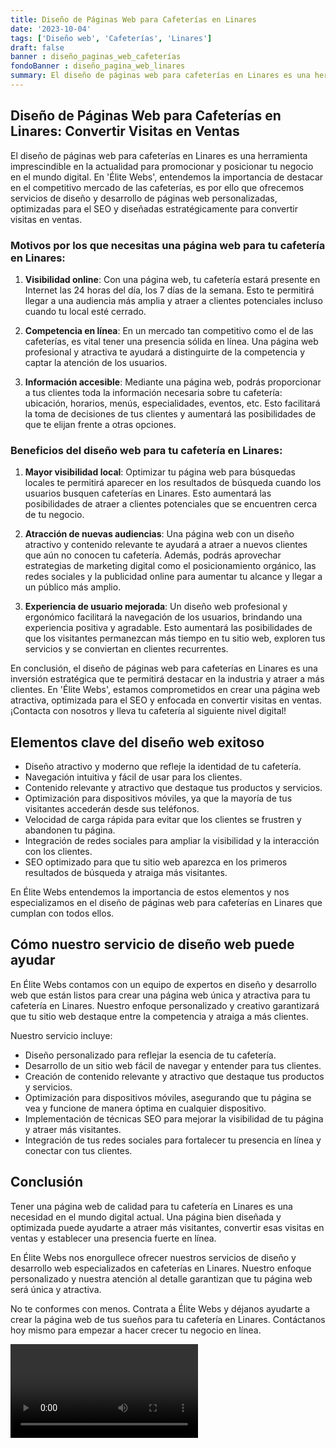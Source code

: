 ```yaml
---
title: Diseño de Páginas Web para Cafeterías en Linares
date: '2023-10-04'
tags: ['Diseño web', 'Cafeterías', 'Linares']
draft: false
banner : diseño_paginas_web_cafeterías
fondoBanner : diseño_pagina_web_linares
summary: El diseño de páginas web para cafeterías en Linares es una herramienta imprescindible en la actualidad para promocionar y posicionar tu negocio en el mundo digital. En 'Élite Webs', entendemos la importancia de destacar en el competitivo mercado de las cafeterías, es por ello que ofrecemos servicios de diseño y desarrollo de páginas web personalizadas, optimizadas para el SEO y diseñadas estratégicamente para convertir visitas en ventas.
---
```


## Diseño de Páginas Web para Cafeterías en Linares: Convertir Visitas en Ventas

El diseño de páginas web para cafeterías en Linares es una herramienta imprescindible en la actualidad para promocionar y posicionar tu negocio en el mundo digital. En 'Élite Webs', entendemos la importancia de destacar en el competitivo mercado de las cafeterías, es por ello que ofrecemos servicios de diseño y desarrollo de páginas web personalizadas, optimizadas para el SEO y diseñadas estratégicamente para convertir visitas en ventas.

### Motivos por los que necesitas una página web para tu cafetería en Linares:

1. **Visibilidad online**: Con una página web, tu cafetería estará presente en Internet las 24 horas del día, los 7 días de la semana. Esto te permitirá llegar a una audiencia más amplia y atraer a clientes potenciales incluso cuando tu local esté cerrado.

2. **Competencia en línea**: En un mercado tan competitivo como el de las cafeterías, es vital tener una presencia sólida en línea. Una página web profesional y atractiva te ayudará a distinguirte de la competencia y captar la atención de los usuarios.

3. **Información accesible**: Mediante una página web, podrás proporcionar a tus clientes toda la información necesaria sobre tu cafetería: ubicación, horarios, menús, especialidades, eventos, etc. Esto facilitará la toma de decisiones de tus clientes y aumentará las posibilidades de que te elijan frente a otras opciones.

### Beneficios del diseño web para tu cafetería en Linares:

1. **Mayor visibilidad local**: Optimizar tu página web para búsquedas locales te permitirá aparecer en los resultados de búsqueda cuando los usuarios busquen cafeterías en Linares. Esto aumentará las posibilidades de atraer a clientes potenciales que se encuentren cerca de tu negocio.

2. **Atracción de nuevas audiencias**: Una página web con un diseño atractivo y contenido relevante te ayudará a atraer a nuevos clientes que aún no conocen tu cafetería. Además, podrás aprovechar estrategias de marketing digital como el posicionamiento orgánico, las redes sociales y la publicidad online para aumentar tu alcance y llegar a un público más amplio.

3. **Experiencia de usuario mejorada**: Un diseño web profesional y ergonómico facilitará la navegación de los usuarios, brindando una experiencia positiva y agradable. Esto aumentará las posibilidades de que los visitantes permanezcan más tiempo en tu sitio web, exploren tus servicios y se conviertan en clientes recurrentes.

En conclusión, el diseño de páginas web para cafeterías en Linares es una inversión estratégica que te permitirá destacar en la industria y atraer a más clientes. En 'Élite Webs', estamos comprometidos en crear una página web atractiva, optimizada para el SEO y enfocada en convertir visitas en ventas. ¡Contacta con nosotros y lleva tu cafetería al siguiente nivel digital!

<GifSeo />

<Cta />

## Elementos clave del diseño web exitoso

- Diseño atractivo y moderno que refleje la identidad de tu cafetería.
- Navegación intuitiva y fácil de usar para los clientes.
- Contenido relevante y atractivo que destaque tus productos y servicios.
- Optimización para dispositivos móviles, ya que la mayoría de tus visitantes accederán desde sus teléfonos.
- Velocidad de carga rápida para evitar que los clientes se frustren y abandonen tu página.
- Integración de redes sociales para ampliar la visibilidad y la interacción con los clientes.
- SEO optimizado para que tu sitio web aparezca en los primeros resultados de búsqueda y atraiga más visitantes.

En Élite Webs entendemos la importancia de estos elementos y nos especializamos en el diseño de páginas web para cafeterías en Linares que cumplan con todos ellos.

## Cómo nuestro servicio de diseño web puede ayudar

En Élite Webs contamos con un equipo de expertos en diseño y desarrollo web que están listos para crear una página web única y atractiva para tu cafetería en Linares. Nuestro enfoque personalizado y creativo garantizará que tu sitio web destaque entre la competencia y atraiga a más clientes.

Nuestro servicio incluye:

- Diseño personalizado para reflejar la esencia de tu cafetería.
- Desarrollo de un sitio web fácil de navegar y entender para tus clientes.
- Creación de contenido relevante y atractivo que destaque tus productos y servicios.
- Optimización para dispositivos móviles, asegurando que tu página se vea y funcione de manera óptima en cualquier dispositivo.
- Implementación de técnicas SEO para mejorar la visibilidad de tu página y atraer más visitantes.
- Integración de tus redes sociales para fortalecer tu presencia en línea y conectar con tus clientes.

## Conclusión

Tener una página web de calidad para tu cafetería en Linares es una necesidad en el mundo digital actual. Una página bien diseñada y optimizada puede ayudarte a atraer más visitantes, convertir esas visitas en ventas y establecer una presencia fuerte en línea.

En Élite Webs nos enorgullece ofrecer nuestros servicios de diseño y desarrollo web especializados en cafeterías en Linares. Nuestro enfoque personalizado y nuestra atención al detalle garantizan que tu página web será única y atractiva.

No te conformes con menos. Contrata a Élite Webs y déjanos ayudarte a crear la página web de tus sueños para tu cafetería en Linares. Contáctanos hoy mismo para empezar a hacer crecer tu negocio en línea.

<Video />

<CtaBot job='Cafeterías' city='Linares'/>

<Gmaps query='Linares+españa+maps' />